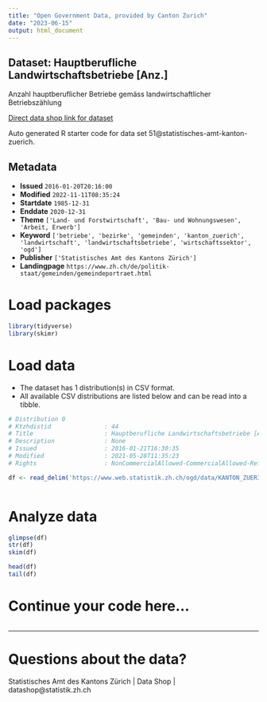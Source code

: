 ```yaml
---
title: "Open Government Data, provided by Canton Zurich"
date: "2023-06-15"
output: html_document
---
```


## Dataset: Hauptberufliche Landwirtschaftsbetriebe [Anz.]

Anzahl hauptberuflicher Betriebe gemäss landwirtschaftlicher Betriebszählung

[Direct data shop link for dataset](https://www.zh.ch/de/politik-staat/opendata.html#/datasets/51@statistisches-amt-kanton-zuerich)

Auto generated R starter code for data set 51@statistisches-amt-kanton-zuerich.

## Metadata

- **Issued** `2016-01-20T20:16:00`
- **Modified** `2022-11-11T08:35:24`
- **Startdate** `1985-12-31`
- **Enddate** `2020-12-31`
- **Theme** `['Land- und Forstwirtschaft', 'Bau- und Wohnungswesen', 'Arbeit, Erwerb']`
- **Keyword** `['betriebe', 'bezirke', 'gemeinden', 'kanton_zuerich', 'landwirtschaft', 'landwirtschaftsbetriebe', 'wirtschaftssektor', 'ogd']`
- **Publisher** `['Statistisches Amt des Kantons Zürich']`
- **Landingpage** `https://www.zh.ch/de/politik-staat/gemeinden/gemeindeportraet.html`


# Load packages

```r

library(tidyverse)
library(skimr)

```

# Load data

-   The dataset has 1 distribution(s) in CSV format.
-   All available CSV distributions are listed below and can be read into a tibble.

```r

# Distribution 0
# Ktzhdistid               : 44
# Title                    : Hauptberufliche Landwirtschaftsbetriebe [Anz.]
# Description              : None
# Issued                   : 2016-01-21T16:30:35
# Modified                 : 2021-05-28T11:35:23
# Rights                   : NonCommercialAllowed-CommercialAllowed-ReferenceRequired

df <- read_delim('https://www.web.statistik.zh.ch/ogd/data/KANTON_ZUERICH_271.csv')



```

# Analyze data

```r

glimpse(df)
str(df)
skim(df)

head(df)
tail(df)

```

# Continue your code here...

```r

```

------------------------------------------------------------------------

# Questions about the data?

Statistisches Amt des Kantons Zürich | Data Shop | datashop@statistik.zh.ch
